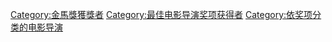 [[Category:金馬獎獲獎者|Category:金馬獎獲獎者]]
[[Category:最佳电影导演奖项获得者‎|Category:最佳电影导演奖项获得者‎]]
[[Category:依奖项分类的电影导演|Category:依奖项分类的电影导演]]
